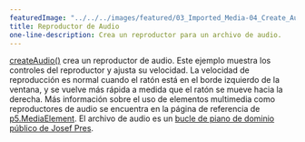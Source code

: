 ---
featuredImage: "../../../images/featured/03_Imported_Media-04_Create_Audio-thumbnail.jpg"
title: Reproductor de Audio
one-line-description: Crea un reproductor para un archivo de audio.
---

<a href="https://p5js.org/reference/#/p5/createAudio" target="_blank">createAudio()</a>
crea un reproductor de audio. Este ejemplo muestra los controles del reproductor
y ajusta su velocidad. La velocidad de reproducción es normal cuando el ratón
está en el borde izquierdo de la ventana, y se vuelve más rápida a medida que el ratón
se mueve hacia la derecha. Más información sobre el uso de elementos multimedia como
reproductores de audio se encuentra en la página de referencia de
<a href="https://p5js.org/reference/#/p5.MediaElement" target="_blank">p5.MediaElement</a>.
El archivo de audio es un
<a href="https://freesound.org/people/josefpres/sounds/711156/" target="_blank">bucle de piano de dominio público de Josef Pres</a>.
